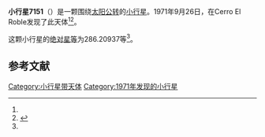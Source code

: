 {{Infobox planet
| bgcolour = #FFFFC0
| name = 7151
| symbol = 
| image = 
| caption = 
| discovery = yes
| discovery_ref = 
| discoverer = {{link-en|卡洛斯·托雷斯|Carlos Torres (astronomer)}}
| discovery_site = [[Cerro_El_Roble|Cerro El Roble]] 
| discovered = 1971年9月26日
| designations = yes
| mp_name = 
| named_after = 
| alt_names = 1971 SX3/ 1971 TA1 / 1986 GD1 / 1990 FU3 / 1991 PJ10 / 1995 KF2
| mp_category = [[主带小行星|主带小行星]]
| orbit_ref = <ref name="a">[http://ssd.jpl.nasa.gov/sbdb.cgi?sstr=7151 7151] {{Wayback|url=http://ssd.jpl.nasa.gov/sbdb.cgi?sstr=7151 |date=20201124023333 }}，小行星數據庫瀏覽器（JPL Small-Body Database Browser）－[[美国国家航空航天局|美国国家航空航天局]]喷气推进实验室</ref>
| epoch = 2456400.5 (2013年4月18日更新)
| aphelion = {{convert|2.8919189|AU|km|3|abbr=on|lk=out}}
| perihelion = {{convert|2.3193449|AU|km|3|abbr=on}}
| semimajor = {{convert|2.6056319|AU|km|3|abbr=on}}
| eccentricity = 0.1098724
| period = 1536.271695 [[日|日]]<br />4.21[[儒略年|儒略年]]
| avg_speed = 
| inclination = 12.61530
| asc_node = 192.15649
| mean_anomaly = 
| arg_peri = 286.20937
| satellites = 
| physical_characteristics = yes
| dimensions = 
| mass = 
| density = 
| surface_grav = 
| escape_velocity = 
| sidereal_day = 
| axial_tilt = 
| pole_ecliptic_lat = 
| pole_ecliptic_lon = 
| albedo = 
| temperatures= 
| temp_name1 = 
| mean_temp_1 = 
| max_temp_1 = 
| temp_name2 = 
| max_temp_2 = 
| spectral_type = 
| abs_magnitude = 286.20937
}}

'''小行星7151'''（{{lang-en|7151}}）是一颗围绕[[太阳|太阳]][[公转|公转]]的[[小行星|小行星]]。1971年9月26日，{{link-en|卡洛斯·托雷斯|Carlos Torres (astronomer)}}在Cerro El Roble发现了此天体<ref name="a" /><ref>{{cite news|title=小行星列表|url=http://cfa-www.harvard.edu/iau/lists/NumberedMPs.txt|accessdate=2013-07-08|newspaper=哈佛大学|archive-date=2008-05-17|archive-url=https://web.archive.org/web/20080517010638/http://cfa-www.harvard.edu/iau/lists/NumberedMPs.txt|dead-url=no}}</ref>。

这颗小行星的[[绝对星等|绝对星等]]为286.20937等<ref name="a" />。

==参考文献==
{{reflist}}
{{Minor Planet Number|[[小行星7150|小行星7150]]|[[小行星7152|小行星7152]]}}

{{小天体}}

[[Category:小行星带天体|Category:小行星带天体]]
[[Category:1971年发现的小行星|Category:1971年发现的小行星]]

{{asteroid-stub}}